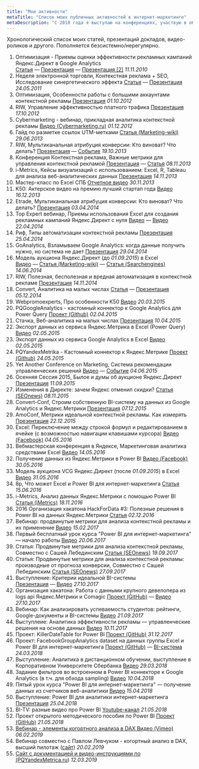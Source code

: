 ```yaml
---
title: "Мои активности"
metaTitle: "Список моих публичных активностей в интернет-маркетинге"
metaDescription: "С 2010 года я выступаю на конференциях, участвую в обсуждениях, записываю видео и по прочему делюсь своими знаниями. На этой странице представлен список ссылок на мои публичные активности."
---
```


Хронологический список моих статей, презентаций докладов, видео-роликов и другого. Пополняется безсистемно/нерегулярно. 
 
1. Оптимизация - Приемы оценки эффективности рекламных кампаний Яндекс.Директ в Google Analytics [Статья](http://40-02.ru/%D0%B2%D1%8B%D1%81%D1%82%D1%83%D0%BF%D0%BB%D0%B5%D0%BD%D0%B8%D0%B5-%D0%BD%D0%B0-%D0%BA%D0%BE%D0%BD%D1%84%D0%B5%D1%80%D0%B5%D0%BD%D1%86%D0%B8%D0%B8-%D0%BE%D0%BF%D1%82%D0%B8%D0%BC%D0%B8%D0%B7%D0%B0/) — [Презентация](https://speakerdeck.com/maximuvarov/tiekst-doklada-issliedovaniie-konviersii-v-zavisimosti-ot-vriemieni-sutok-i-pozitsii-uvarov-maksim-optimizatsiia-2010?slide=3) — [Презентация [2]](https://speakerdeck.com/maximuvarov/priezientatsiia-priiemy-otsienki-effiektivnosti-rieklamnykh-kampanii-iandieks-dot-diriekt-na-bazie-google-analytics-maksim-uvarov-optimizatsiia-2010?slide=2) *11.11.2010*  
2. Неделя электронной торговли, Контекстная реклама + SEO, Исследование синергетического эффекта [Статья](http://40-02.ru/%D0%B2%D1%8B%D1%81%D1%82%D1%83%D0%BF%D0%BB%D0%B5%D0%BD%D0%B8%D0%B5-%D0%BD%D0%B0-%D0%BD%D0%B5%D0%B4%D0%B5%D0%BB%D0%B5-%D1%8D%D0%BB%D0%B5%D0%BA%D1%82%D1%80%D0%BE%D0%BD%D0%BD%D0%BE%D0%B9-%D1%82%D0%BE/) — [Презентация](https://speakerdeck.com/maximuvarov/priezientatsiia-kontiekstnaia-rieklama-plus-seo-issliedovaniie-sinierghietichieskogho-effiekta-maksim-uvarov-niedielia-eliektronnoi-torghovli-2011?slide=2) *24.05.2011*  
3. Оптимизация, Особенности работы с большими аккаунтами контекстной рекламы [Презентация](https://speakerdeck.com/maximuvarov/priezientatsiia-osobiennosti-upravlieniia-krupnymi-akkauntami-kontiekstnoi-rieklamy-uvarov-maksim-optimizatsiia-2012) *01.10.2012*  
4. RIW, Управление эффективностью платного трафика [Презентация](https://speakerdeck.com/maximuvarov/priezientatsiia-upravlieniie-effiektivnost-iu-platnogho-trafika-maksim-uvarov-riw-2012) *17.10.2012*  
5. Cybermarketing - вебинар, прикладная аналитика контекстной рекламы [Видео (Cybermarketing.ru)](https://www.cybermarketing.ru/vebinary/prikladnaya_analitika_kontekstnoj_reklamy.html) *01.12.2012*  
6. Гайд по разметке ссылок UTM-метками [Статья (Marketing-wiki)](http://marketing-wiki.ru/wiki/%D0%A0%D0%B0%D0%B7%D0%BC%D0%B5%D1%82%D0%BA%D0%B0_%D1%81%D1%81%D1%8B%D0%BB%D0%BE%D0%BA_utm_%D0%BC%D0%B5%D1%82%D0%BA%D0%B0%D0%BC%D0%B8) *29.06.2013*  
7. RIW, Мультиканальная атрибуция конверсии: Кто виноват? Что делать?   [Презентация](https://www.slideshare.net/4002/riw-2013-27386702) — [Событие](http://2013.russianinternetweek.ru/program/block/web-analytics.php) *19.10.2013*  
8. Конференция Контекстная реклама, Важные метрики для управления контекстной рекламой [Презентация](https://www.slideshare.net/4002/ss-28117609) — [Статья](https://ain.ua/2013/11/13/8-metrik-dlya-effektivnogo-upravleniya-kontekstnoj-reklamoj) *08.11.2013*  
9. i-Metrics, Кейсы визуализаций с использованием: Excel, R, Tableau для анализа веб-аналитических данных [Презентация](https://www.slideshare.net/4002/maxim-uvarov-11) *14.11.2013*  
10. Мастер-класс по Excel СПБ [Отчетное видео](http://www.youtube.com/watch?v=5AWCHs1vf-s) *30.11.2013*  
11. K50: Актерское видео на премию лучший стартап года [Видео](http://www.youtube.com/watch?v=IYjrszwx_6o) *16.12.2013*  
12. Etrade, Мультиканальная атрибуция конверсии: Кто виноват? Что делать?  [Презентация](https://speakerdeck.com/maximuvarov/priezientatsiia-mul-tikanal-naia-atributsiia-konviersii-nieobkhodimost-ili-dan-modie-uvarov-maksim-etrade-2014) *03.04.2014*  
13. Top Expert вебинар, Приемы использования Excel для создания рекламных кампаний Яндекс.Директ с нуля [Видео](https://www.youtube.com/watch?v=zZpi5hSJevo) — [Видео](https://www.youtube.com/watch?v=RFKoDICzewQ) *22.04.2014*  
14. Риф, Типы автоматизации контекстной рекламы [Презентация](https://speakerdeck.com/maximuvarov/priezientatsiia-tipy-avtomatizatsii-kontiekstnoi-rieklamy-maksim-uvarov-rif-2014) *25.04.2014*  
15. GoAnalytics, Взламываем Google Analytics: когда данные получить нужно, но система не дает [Презентация](https://speakerdeck.com/maximuvarov/priezientatsiia-vzlamyvaiem-google-analytics-uvarov-maksim-goanalytics-2014) *29.04.2014*  
16. Модель аукциона Яндекс.Директ (до *01.09.2015*) в Excel [Видео](https://www.youtube.com/watch?v=unmPMuetKKs) — [Cтатья (Marketing-wiki)](http://marketing-wiki.ru/wiki/%D0%9C%D0%BE%D0%B4%D0%B5%D0%BB%D1%8C_%D0%B0%D1%83%D0%BA%D1%86%D0%B8%D0%BE%D0%BD%D0%B0_%D1%81%D0%B8%D1%81%D1%82%D0%B5%D0%BC%D1%8B_%D0%BA%D0%BE%D0%BD%D1%82%D0%B5%D0%BA%D1%81%D1%82%D0%BD%D0%BE%D0%B9_%D1%80%D0%B5%D0%BA%D0%BB%D0%B0%D0%BC%D1%8B_%D0%B2_excel) — [Статья (Searchengines)](https://www.searchengines.ru/ustroystvo_aukts.html) *14.06.2014*  
17. RIW, Полезная, бесполезная и вредная автоматизация в контекстной рекламе [Презентация](https://speakerdeck.com/maximuvarov/priezientatsiia-polieznaia-biespolieznaia-vriednaia-avtomatizatsiia-maksim-uvarov-riw-2014) *14.11.2014*  
18. Convert, Аналитика на малых числах [Статья](http://40-02.ru/%D0%B2%D1%8B%D1%81%D1%82%D1%83%D0%BF%D0%BB%D0%B5%D0%BD%D0%B8%D0%B5-%D0%B2-%D0%B5%D0%BA%D0%B0%D1%82%D0%B5%D1%80%D0%B8%D0%BD%D0%B1%D1%83%D1%80%D0%B3%D0%B5-%D0%BF%D1%80%D0%B8%D0%BA%D0%BB%D0%B0%D0%B4/) — [Презентация](https://speakerdeck.com/maximuvarov/priezientatsiia-analitika-na-malien-kikh-chislakh-uvarov-maksim-convert-conf-2014) *05.12.2014*  
19. Webpromoexperts, Про особенности K50 [Видео](https://www.youtube.com/watch?v=Wy85IiysNuI) *20.03.2015*  
20. PQGoogleAnalytics - кастомный коннектор к Google Analytics для Power Query [Проект (Github)](https://github.com/maxim-uvarov/PQGoogleAnalytics) *02.04.2015*  
21. Стачка, Веб-аналитика на малых числах [Презентация](https://speakerdeck.com/maximuvarov/priezientatsiia-vieb-analitika-na-malykh-chisla-maksim-uvarov-stachka-2015) *10.04.2015*  
22. Экспорт данных из сервиса Яндекс.Метрика в Excel (Power Query) [Видео](https://www.youtube.com/watch?v=uZ_Uhpq028M&t=0s) *02.05.2015*  
23. Экспорт данных из сервиса Google Analytics в Excel [Видео](https://www.youtube.com/watch?v=Owdlt7Gb0Y4) *02.05.2015*  
24. PQYandexMetrika - Кастомный коннектор к Яндекс.Метрике [Проект (Github)](https://github.com/maxim-uvarov/PQYandexMetrica) *24.05.2015*  
25. Yet Another Conference on Marketing, Система рекомендации управленческих решений [Видео](https://www.youtube.com/watch?v=lpqvqurL7hE) — [Событие](https://events.yandex.ru/lib/talks/2886/) *04.06.2015*  
26. Осенняя Сессия 2015, Былое и думы об аукционе Яндекс.Директ [Презентация](https://speakerdeck.com/maximuvarov/byloie-i-dumy-ob-auktsionie-iandieks-dot-diriekt) *11.09.2015*  
27. Изменения в Директе: зачем Яндекс отменил скидки? [Статья (SEOnews)](https://www.seonews.ru/analytics/izmeneniya-v-direkte-zachem-yandeks-otmenil-skidki/) *08.11.2015*  
28. Convert-Conf, Строим собственную BI-систему на данных из Google Analytics и Яндекс.Метрики [Презентация](https://speakerdeck.com/maximuvarov/stroim-sobstviennuiu-bi-sistiemu-na-dannykh-iz-google-analytics-i-iandieks-dot-mietriki) *07.12.2015*  
29. AmoConf, Метрики идеальной контекстной рекламы. Как измерять [Презентация](https://speakerdeck.com/maximuvarov/priezientatsiia-mietriki-i-idieal-noi-kontiekstnoi-rieklamy-kak-izmieriat-kak-dielat-vyvody-maksim-uvarov) *22.12.2015*  
30. Excel: Переключение между строкой формул и редактированием в ячейке (с возможностью навигации клавишами курсора) [Видео (Facebook)](https://www.facebook.com/maxim.uvarov/videos/10207876984339725/) *04.05.2016*  
31. Вебмастерская конференция в Яндексе, Маркетинговая аналитика средствами Excel [Видео](https://www.youtube.com/watch?v=PbaunDE-VDk) *14.05.2016*  
32. Получение данных из Яндекс.Метрики в Power BI [Видео (Facebook)](https://www.facebook.com/needfordata/videos/t.1149402667/1754454574800075) *30.05.2016*  
33. Модель аукциона VCG Яндекс.Директ (после *01.09.2015*) в Excel [Видео](https://www.youtube.com/watch?v=fhSeoZ3jBV4) *31.05.2016*  
34. 8p, Что может Excel и Power BI для интернет-маркетинга [Статья](https://needfordata.ru/blog/8p) *15.06.2016*  
35. i-Metrics, Анализ данных Яндекс.Метрики с помощью Power BI [Статья (iMetrics)](http://web.imetrics.ru/?secondDay) *18.11.2016*  
36. 2016  Организация хакатона HackForData #3: Полезные решения в Power BI на данных Яндекс.Метрики [Статья](https://needfordata.ru/blog/hackfordata-3) *02.12.2016*  
37. Вебинар: продвинутые метрики для анализа контекстной рекламы и их применение [Видео](https://www.youtube.com/watch?v=Wa1jufYCGxU) *15.02.2017*  
38. Первый бесплатный урок курса "Power BI для интернет-маркетинга" — начало работы [Видео](https://www.youtube.com/playlist?list=PL4ALxQlSnbfrTDvsWukv5hiJuAEPef5JQ) *20.06.2017*  
39. Статья: Продвинутые метрики для анализа контекстной рекламы, Совместно с Сашей Лебединским [Статья (SEOnews)](https://www.seonews.ru/analytics/prodvinutye-metriki-dlya-analiza-kontekstnoy-reklamy/) *19.09.2017*  
40. Статья: Продвинутые метрики для анализа контекстной рекламы: производные от прогноза конверсии, Совместно с Сашей Лебединским [Статья (SEOnews)](https://www.seonews.ru/analytics/prodvinutye-metriki-dlya-analiza-kontekstnoy-reklamy-proizvodnye-ot-prognoza-konversii/) *27.09.2017*  
41. Выступление: Критерии идеальной BI-системы [Презентация](https://speakerdeck.com/maximuvarov/priezientatsiia-idieal-naia-bi-sistiema) — [Видео](https://www.youtube.com/watch?v=pvSbZlpbGLE&feature=youtu.be&t=3h10m8s) *27.10.2017*  
42. Организация хакатона: Работа с данными крупного девелопера из logs api Яндекс.Метрики и Comagic [Проект (GitHub)](https://github.com/corehackathon/) — [Видео](https://www.youtube.com/watch?v=pvSbZlpbGLE) *27.10.2017*  
43. Вебинар: Как анализировать успеваемость студентов: рейтинги, Google-документы и BI-системы [Видео](https://www.youtube.com/watch?v=xPRTk0gdJLQ) *21.09.2017*  
44. Выступлеие: Аналитика эффективности рекламы — управленческие решения на основе данных [Видео](https://www.youtube.com/watch?v=pNcWEYEuWCg&feature=youtu.be)  *10.11.2017*  
45. Проект: KillerDateTable for Power BI [Проект (GitHub)](https://github.com/power-bi/KillerDateTableRu) *31.12.2017*  
46. Проект: FacebookGroupAnalytics dataset на данных группы Excel и Power BI для интернет-маркетинга [Проект (GitHub)](https://github.com/power-bi/facebookGroupsAnalytics) — [BI-система](https://app.powerbi.com/view?r=eyJrIjoiYjg3MGQ3OTktOWQxMy00NGE2LWI4MDYtNWMzNjA0MTU4MjgxIiwidCI6Ijg0MGM1ZDE3LTA2ZjUtNDVlMC1iOTYyLWNjOTE1Zjg1NWU4MyIsImMiOjl9) *24.03.2018*  
47. Выступление: Аналитика в дистанционном обучении, выступление в Корпоративном Университете Сбербанка [Видео](https://youtu.be/3WVw2tl4NTs?t=1h4m25s) *29.03.2018*  
48. Задание фильтров во встроенном в Power BI коннекторе к Google Analytics (в т.ч. для обхода sampling) [Видео](https://www.youtube.com/watch?v=SHEfsLyvMmE) *10.04.2018*  
49. Пятый урок курса "Power BI для интернет-маркетинга" — получение данных из счетчиков веб-аналитики [Видео](https://www.youtube.com/playlist?list=PL4ALxQlSnbfpvjKyUHj-a02tGl8GhRbn5) *15.04.2018*  
50. Выступление: Power BI для аналитики интернет-маркетинга [Презентация](https://speakerdeck.com/maximuvarov/priezientatsiia-power-bi-dlia-analitiki-intierniet-markietingha-uvarov-maksim-cybermarketing-2018) *25.04.2018*  
51. BI-TV: разные видео про Power BI  [Youtube-канал](https://www.youtube.com/channel/UCgEnwXoQbJWHCcLXGvSm2QQ/feed?view_as=subscriber) *21.05.2018*  
52. Проект открытого методического пособия по Power BI [Проект (GitHub)](https://github.com/power-bi/PowerBI-book-ru) *21.05.2018*  
53. [Вебинар - элементы когортного анализа в DAX Видео (Vimeo)](https://vimeo.com/315919171/f40e9d9a51) *06.02.2019*  
54. Вебинар совместно с Павлом Левчуком - когортный анализ в DAX, высший пилотаж ([сайт](https://course.needfordata.ru/webinar-cohort-analysis)) *20.02.2019*  
55. [Сайт с документацией и видео-инструкциями по (PQYandexMetrica.ru](https://pqyandexmetrica.ru/)) *12.03.2019*  
